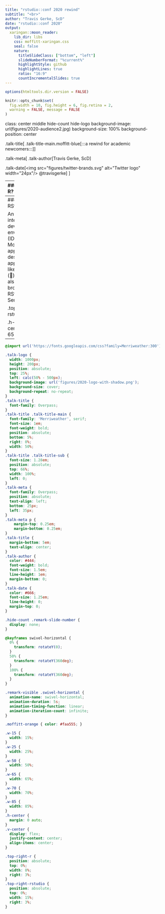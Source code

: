 ```yaml
---
title: "rstudio::conf 2020 rewind"
subtitle: "<br>"
author: "Travis Gerke, ScD"
date: "rstudio::conf 2020"
output:
  xaringan::moon_reader:
    lib_dir: libs
    css: moffitt-xaringan.css
    seal: false
    nature:
      titleSlideClass: ["bottom", "left"]
      slideNumberFormat: "%current%"
      highlightStyle: github
      highlightLines: true
      ratio: "16:9"
      countIncrementalSlides: true
---
```


```r
options(htmltools.dir.version = FALSE)

knitr::opts_chunk$set(
  fig.width = 10, fig.height = 6, fig.retina = 2,
  warning = FALSE, message = FALSE
)
```

class: center middle hide-count hide-logo
background-image: url(figures/2020-audience2.jpg)
background-size: 100%
background-position: center

<div class="talk-logo swivel-horizontal"></div>

.talk-title[
.talk-title-main.moffitt-blue[:::a rewind for academic newcomers:::]
]

.talk-meta[
  .talk-author[Travis Gerke, ScD]
  
  <!-- https://fontawesome.com/license -->
  .talk-date[<img src="figures/twitter-brands.svg" alt="Twitter logo" width="24px"/> @travisgerke]
]

---
### What is R?

A programming language and free software for statistical computing and graphics 
* The R community drives its greatest superpower: user-submitted packages
* Looks like below (&#x1F62C; &#x1F605;)

.top-right-r[
![](figures/Rlogo.svg)
]

.h-center.w-70[
![](figures/rconsole.png)
]

---
### What is RStudio?

An integrated development environment (IDE) for R
* Most often appears as a desktop application like below (&#x1F485;)
* Can also run in a browser via RStudio Server

.top-right-rstudio[
![](figures/RStudio-Logo-flat.svg)
]

.h-center.w-65[
![](figures/rstudioconsole.png)
]

---

```css
@import url('https://fonts.googleapis.com/css?family=Merriweather:300');

.talk-logo {
  width: 1000px;
  height: 200px;
  position: absolute;
  top: 25%;
  left: calc(50% - 500px);
  background-image: url('figures/2020-logo-with-shadow.png');
  background-size: cover;
  background-repeat: no-repeat;
}
.talk-title {
  font-family: Overpass;
}
.talk-title .talk-title-main {
  font-family: 'Merriweather', serif;
  font-size: 1em;
  font-weight: bold;
  position: absolute;
  bottom: 5%;
  right: 0%;
  width: 50%;
}
.talk-title .talk-title-sub {
  font-size: 1.28em;
  position: absolute;
  top: 66%;
  width: 100%;
  left: 0;
}
.talk-meta {
  font-family: Overpass;
  position: absolute;
  text-align: left;
  bottom: 25px;
  left: 35px;
}
.talk-meta p {
	margin-top: 0.25em;
	margin-bottom: 0.25em;
}
.talk-title {
  margin-bottom: 5em;
  text-align: center;
}
.talk-author {
  color: #444;
  font-weight: bold;
  font-size: 1.5em;
  line-height: 1em;
  margin-bottom: 0;
}
.talk-date {
  color: #666;
  font-size: 1.25em;
  line-height: 0;
  margin-top: 0;
}

.hide-count .remark-slide-number {
  display: none;
}

@keyframes swivel-horizontal {
  0% {
    transform: rotateY(0);
  }
  50% {
    transform: rotateY(360deg);
  }
  100% {
    transform: rotateY(360deg);
  }
}

.remark-visible .swivel-horizontal {
  animation-name: swivel-horizontal;
  animation-duration: 5s;
  animation-timing-function: linear;
  animation-iteration-count: infinite;
}

.moffitt-orange { color: #faa555; }

.w-15 {
  width: 15%;
}
.w-25 {
  width: 25%;
}
.w-50 {
  width: 50%;
}
.w-65 {
  width: 65%;
}
.w-70 {
  width: 70%;
}
.w-85 {
  width: 85%;
}
.h-center {
  margin: 0 auto;
}
.v-center {
  display: flex;
  justify-content: center;
  align-items: center;
}

.top-right-r {
  position: absolute;
  top: 0%;
  width: 8%;
  right: 3%;
}
.top-right-rstudio {
  position: absolute;
  top: 0%;
  width: 15%;
  right: 3%;
}

```

